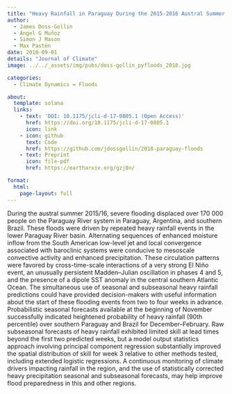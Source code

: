 ```yaml
---
title: "Heavy Rainfall in Paraguay During the 2015-2016 Austral Summer: Causes and Sub-Seasonal-to-Seasonal Predictive Skill"
author:
  - James Doss-Gollin
  - Ángel G Muñoz
  - Simon J Mason
  - Max Pastén
date: 2018-09-01
details: "Journal of Climate"
image: ../../_assets/img/pubs/doss-gollin_pyfloods_2018.jpg

categories:
  - Climate Dynamics ↔️ Floods

about:
  template: solana
  links:
    - text: 'DOI: 10.1175/jcli-d-17-0805.1 (Open Access)'
      href: https://doi.org/10.1175/jcli-d-17-0805.1
      icon: link
    - icon: github
      text: Code
      href: https://github.com/jdossgollin/2018-paraguay-floods
    - text: Preprint
      icon: file-pdf
      href: https://eartharxiv.org/gzj8n/

format:
  html:
    page-layout: full
---
```


During the austral summer 2015/16, severe flooding displaced over 170 000 people on the Paraguay River system in Paraguay, Argentina, and southern Brazil. These floods were driven by repeated heavy rainfall events in the lower Paraguay River basin. Alternating sequences of enhanced moisture inflow from the South American low-level jet and local convergence associated with baroclinic systems were conducive to mesoscale convective activity and enhanced precipitation. These circulation patterns were favored by cross-time-scale interactions of a very strong El Niño event, an unusually persistent Madden–Julian oscillation in phases 4 and 5, and the presence of a dipole SST anomaly in the central southern Atlantic Ocean. The simultaneous use of seasonal and subseasonal heavy rainfall predictions could have provided decision-makers with useful information about the start of these flooding events from two to four weeks in advance. Probabilistic seasonal forecasts available at the beginning of November successfully indicated heightened probability of heavy rainfall (90th percentile) over southern Paraguay and Brazil for December–February. Raw subseasonal forecasts of heavy rainfall exhibited limited skill at lead times beyond the first two predicted weeks, but a model output statistics approach involving principal component regression substantially improved the spatial distribution of skill for week 3 relative to other methods tested, including extended logistic regressions. A continuous monitoring of climate drivers impacting rainfall in the region, and the use of statistically corrected heavy precipitation seasonal and subseasonal forecasts, may help improve flood preparedness in this and other regions.